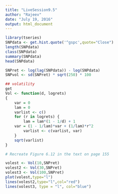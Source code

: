 ```yaml
---
title: "LiveSession9.5"
author: "Rajeev"
date: "July 19, 2016"
output: html_document
---
```


```r
library(tseries)
SNPdata <- get.hist.quote('^gspc',quote="Close")
length(SNPdata)
class(SNPdata)
summary(SNPdata)
head(SNPdata)
```

```r
SNPret <- log(lag(SNPdata)) - log(SNPdata)
SNPvol <- sd(SNPret) * sqrt(250) * 100
```

```r
## volatility
get
Vol <- function(d, logrets)
{
	var = 0
	lam = 0
	varlist <- c()
	for (r in logrets) {
		lam = lam*(1 - 1/d) + 1
	var = (1 - 1/lam)*var + (1/lam)*r^2
		varlist <- c(varlist, var)
	}
	sqrt(varlist)
}

```

```r
# Recreate Figure 6.12 in the text on page 155

volest <- Vol(10,SNPret)
volest2 <- Vol(30,SNPret)
volest3 <- Vol(100,SNPret)
plot(volest,type="l")
lines(volest2,type="l",col="red")
lines(volest3, type = "l", col="blue")
```


